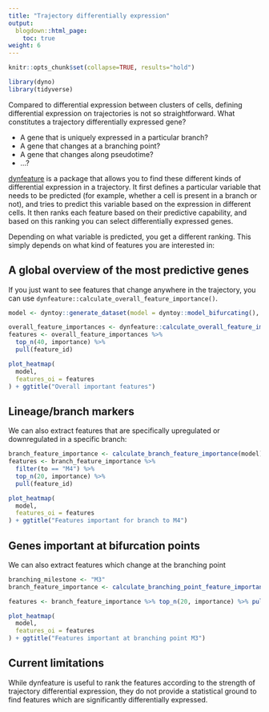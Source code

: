 ```yaml
---
title: "Trajectory differentially expression"
output:
  blogdown::html_page:
    toc: true
weight: 6
---
```


```r
knitr::opts_chunk$set(collapse=TRUE, results="hold")
```

```r
library(dyno)
library(tidyverse)
```

Compared to differential expression between clusters of cells, defining differential expression on trajectories is not so straightforward. What constitutes a trajectory differentially expressed gene?

- A gene that is uniquely expressed in a particular branch?
- A gene that changes at a branching point?
- A gene that changes along pseudotime?
- ...?

[dynfeature](/reference/dynfeature) is a package that allows you to find these different kinds of differential expression in a trajectory. It first defines a particular variable that needs to be predicted (for example, whether a cell is present in a branch or not), and tries to predict this variable based on the expression in different cells. It then ranks each feature based on their predictive capability, and based on this ranking you can select differentially expressed genes.

Depending on what variable is predicted, you get a different ranking. This simply depends on what kind of features you are interested in:

## A global overview of the most predictive genes

If you just want to see features that change anywhere in the trajectory, you can use `dynfeature::calculate_overall_feature_importance()`.

```r
model <- dyntoy::generate_dataset(model = dyntoy::model_bifurcating(), num_features = 500)
```

```r
overall_feature_importances <- dynfeature::calculate_overall_feature_importance(model)
features <- overall_feature_importances %>% 
  top_n(40, importance) %>% 
  pull(feature_id)
```

```r
plot_heatmap(
  model,
  features_oi = features
) + ggtitle("Overall important features")
```

## Lineage/branch markers

We can also extract features that are specifically upregulated or downregulated in a specific branch:

```r
branch_feature_importance <- calculate_branch_feature_importance(model)
features <- branch_feature_importance %>% 
  filter(to == "M4") %>% 
  top_n(20, importance) %>% 
  pull(feature_id)
```

```r
plot_heatmap(
  model, 
  features_oi = features
) + ggtitle("Features important for branch to M4")
```

## Genes important at bifurcation points

We can also extract features which change at the branching point

```r
branching_milestone <- "M3"
branch_feature_importance <- calculate_branching_point_feature_importance(model, milestones_oi = branching_milestone)

features <- branch_feature_importance %>% top_n(20, importance) %>% pull(feature_id)
```

```r
plot_heatmap(
  model, 
  features_oi = features
) + ggtitle("Features important at branching point M3")
```

## Current limitations

While dynfeature is useful to rank the features according to the strength of trajectory differential expression, they do not provide a statistical ground to find features which are significantly differentially expressed.
